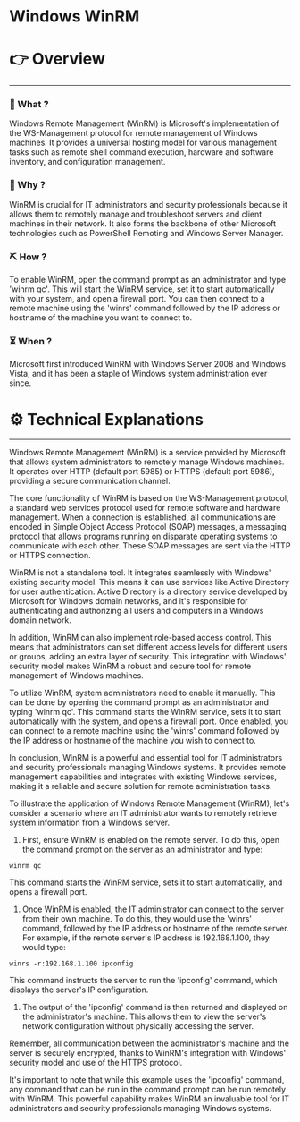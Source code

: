 # Windows WinRM


# 👉 Overview

---

### 👀 What ?

Windows Remote Management (WinRM) is Microsoft's implementation of the WS-Management protocol for remote management of Windows machines. It provides a universal hosting model for various management tasks such as remote shell command execution, hardware and software inventory, and configuration management.


### 🧐 Why ?

WinRM is crucial for IT administrators and security professionals because it allows them to remotely manage and troubleshoot servers and client machines in their network. It also forms the backbone of other Microsoft technologies such as PowerShell Remoting and Windows Server Manager.


### ⛏️ How ?

To enable WinRM, open the command prompt as an administrator and type 'winrm qc'. This will start the WinRM service, set it to start automatically with your system, and open a firewall port. You can then connect to a remote machine using the 'winrs' command followed by the IP address or hostname of the machine you want to connect to.


### ⏳ When ?

Microsoft first introduced WinRM with Windows Server 2008 and Windows Vista, and it has been a staple of Windows system administration ever since.


# ⚙️ Technical Explanations

---

Windows Remote Management (WinRM) is a service provided by Microsoft that allows system administrators to remotely manage Windows machines. It operates over HTTP (default port 5985) or HTTPS (default port 5986), providing a secure communication channel.

The core functionality of WinRM is based on the WS-Management protocol, a standard web services protocol used for remote software and hardware management. When a connection is established, all communications are encoded in Simple Object Access Protocol (SOAP) messages, a messaging protocol that allows programs running on disparate operating systems to communicate with each other. These SOAP messages are sent via the HTTP or HTTPS connection.

WinRM is not a standalone tool. It integrates seamlessly with Windows' existing security model. This means it can use services like Active Directory for user authentication. Active Directory is a directory service developed by Microsoft for Windows domain networks, and it's responsible for authenticating and authorizing all users and computers in a Windows domain network.

In addition, WinRM can also implement role-based access control. This means that administrators can set different access levels for different users or groups, adding an extra layer of security. This integration with Windows' security model makes WinRM a robust and secure tool for remote management of Windows machines.

To utilize WinRM, system administrators need to enable it manually. This can be done by opening the command prompt as an administrator and typing 'winrm qc'. This command starts the WinRM service, sets it to start automatically with the system, and opens a firewall port. Once enabled, you can connect to a remote machine using the 'winrs' command followed by the IP address or hostname of the machine you wish to connect to.

In conclusion, WinRM is a powerful and essential tool for IT administrators and security professionals managing Windows systems. It provides remote management capabilities and integrates with existing Windows services, making it a reliable and secure solution for remote administration tasks.

To illustrate the application of Windows Remote Management (WinRM), let's consider a scenario where an IT administrator wants to remotely retrieve system information from a Windows server.

1. First, ensure WinRM is enabled on the remote server. To do this, open the command prompt on the server as an administrator and type:

```
winrm qc

```

This command starts the WinRM service, sets it to start automatically, and opens a firewall port.

1. Once WinRM is enabled, the IT administrator can connect to the server from their own machine. To do this, they would use the 'winrs' command, followed by the IP address or hostname of the remote server. For example, if the remote server's IP address is 192.168.1.100, they would type:

```
winrs -r:192.168.1.100 ipconfig

```

This command instructs the server to run the 'ipconfig' command, which displays the server's IP configuration.

1. The output of the 'ipconfig' command is then returned and displayed on the administrator's machine. This allows them to view the server's network configuration without physically accessing the server.

Remember, all communication between the administrator's machine and the server is securely encrypted, thanks to WinRM's integration with Windows' security model and use of the HTTPS protocol.

It's important to note that while this example uses the 'ipconfig' command, any command that can be run in the command prompt can be run remotely with WinRM. This powerful capability makes WinRM an invaluable tool for IT administrators and security professionals managing Windows systems.
